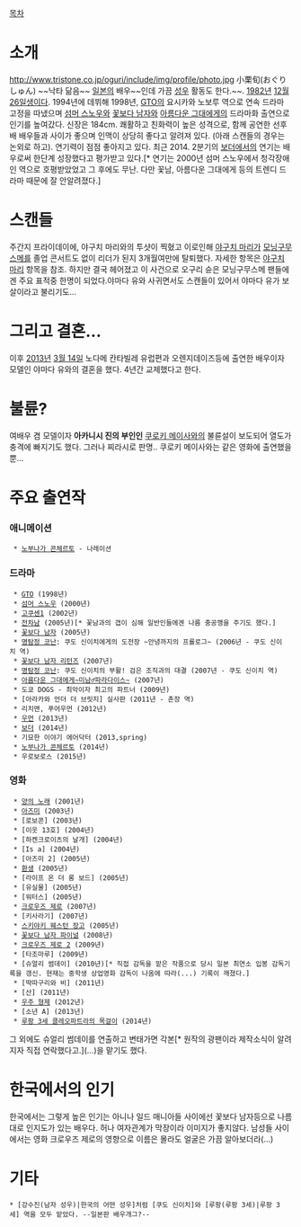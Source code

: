 [[목차]]

= 소개 =
http://www.tristone.co.jp/oguri/include/img/profile/photo.jpg
小栗旬(おぐり しゅん) ~~낙타 닮음~~
[[일본]]의 배우~~인데 가끔 [[성우]] 활동도 한다.~~. [[1982년]] [[12월 26일]]생이다. 1994년에 데뷔해 1998년, [[GTO]]의 요시카와 노보루 역으로 연속 드라마 고정을 따냈으며 [[섬머 스노우]]와 [[꽃보다 남자]]와 [[아름다운 그대에게]]의 드라마화 출연으로 인기를 높여갔다. 신장은 184cm.
쾌활하고 친화력이 높은 성격으로, 함께 공연한 선후배 배우들과 사이가 좋으며 인맥이 상당히 좋다고 알려져 있다. (아래 스캔들의 경우는 논외로 하고). 
연기력이 점점 좋아지고 있다. 최근 2014. 2분기의 [[보더]]에서의 연기는 배우로써 한단계 성장했다고 평가받고 있다.[* 연기는 2000년 섬머 스노우에서 청각장애인 역으로 호평받았었고 그 후에도 무난. 다만 꽃남, 아름다운 그대에게 등의 트렌디 드라마 때문에 잘 안알려졌다.]


= 스캔들 =
주간지 프라이데이에, 야구치 마리와의 투샷이 찍혔고 이로인해 [[야구치 마리]]가 [[모닝구무스메]]를 졸업 콘서트도 없이 리더가 된지 3개월여만에 탈퇴했다. 자세한 항목은 [[야구치 마리]] 항목을 참조. 하지만 결국 헤어졌고 이 사건으로 오구리 슌은 모닝구무스메 팬들에겐 주요 표적중 한명이 되었다.야마다 유와 사귀면서도 스캔들이 있어서 야마다 유가 보살이라고 불리기도...

= 그리고 결혼... =
이후 [[2013년]] [[3월 14일]] 노다메 칸타빌레 유럽편과 오렌지데이즈등에 출연한 배우이자 모델인 야마다 유와의 결혼을 했다. 4년간 교제했다고 한다.

= 불륜? =
여배우 겸 모델이자 '''아카니시 진의 부인인''' [[쿠로키 메이사]]와의 불륜설이 보도되어 열도가 충격에 빠지기도 했다. 그러나 찌라시로 판명.. 쿠로키 메이사와는 같은 영화에 출연했을뿐...

= 주요 출연작 =
=== 애니메이션 ===
  * [[노부나가 콘체르토]] - 나레이션

=== 드라마 ===
  * [[GTO(드라마)|GTO]] (1998년)
  * [[섬머 스노우]] (2000년)
  * [[고쿠센(드라마)#s-2|고쿠센1]] (2002년)
  * [[전차남#s-1.3.2|전차남]] (2005년)[* 꽃남과의 갭이 심해 일반인들에겐 나름 충공깽을 주기도 했다.] 
  * [[꽃보다 남자#s-2.2.1|꽃보다 남자]] (2005년)
  * [[명탐정 코난]]: 쿠도 신이치에게의 도전장 ~안녕까지의 프롤로그~ (2006년 - 쿠도 신이치 역)
  * [[꽃보다 남자#s-2.2.1|꽃보다 남자 리턴즈]] (2007년)
  * [[명탐정 코난]]: 쿠도 신이치의 부활! 검은 조직과의 대결 (2007년 - 쿠도 신이치 역)
  * [[아름다운 그대에게 미남 파라다이스|아름다운 그대에게~미남♂파라다이스~]] (2007년)
  * 도쿄 DOGS - 최악이자 최고의 파트너 (2009년)
  * [아라카와 언더 더 브릿지] 실사판 (2011년 - 촌장 역)
  * 리치맨, 푸어우먼 (2012년) 
  * [[우먼]] (2013년)
  * [[보더]] (2014년)
  * 기묘한 이야기 에어닥터 (2013,spring)
  * [[노부나가 콘체르토]] (2014년)
  * 우로보로스 (2015년)

=== 영화 ===
  * [[양의 노래#s-2.2|양의 노래]] (2001년)
  * [[아즈미]] (2003년)
  * [로보콘] (2003년)
  * [이웃 13호] (2004년)
  * [하켄크로이츠의 날개] (2004년)
  * [Is a] (2004년)
  * [아즈미 2] (2005년)
  * [[환생]] (2005년)
  * [라이프 온 더 롱 보드] (2005년)
  * [유실물] (2005년)
  * [워터스] (2005년)
  * [[크로우즈 제로]] (2007년)
  * [키사라기] (2007년)
  * [[스키야키 웨스턴 장고]] (2005년)
  * [[꽃보다 남자#s-2.2.2|꽃보다 남자 파이널]] (2008년)
  * [[크로우즈 제로|크로우즈 제로 2]] (2009년)
  * [타조마루] (2009년)
  * [슈얼리 썸데이] (2010년)[* 직접 감독을 맡은 작품으로 당시 일본 최연소 입봉 감독기록을 갱신. 현재는 중학생 상업영화 감독이 나옴에 따라(...) 기록이 깨졌다.]
  * [딱따구리와 비] (2011년)
  * [산] (2011년)
  * [[우주 형제#s-4|우주 형제]] (2012년)
  * [소년 A] (2013년)
  * [[루팡 3세#s-3.5|루팡 3세 클레오파트라의 목걸이]] (2014년)

그 외에도 슈얼리 썸데이를 연출하고 변태가면 각본[* 원작의 광팬이라 제작소식이 알려지자 직접 연락했다고.](...)을 맡기도 했다.
= 한국에서의 인기 =
한국에서는 그렇게 높은 인기는 아니나 일드 매니아들 사이에선 꽃보다 남자등으로 나름대로 인지도가 있는 배우다. 허나 여자관계가 막장이라 이미지가 좋지않다. 
남성들 사이에서는 영화 크로우즈 제로의 영향으로 이름은 몰라도 얼굴은 가끔 알아보더라(...)

= 기타 =
 * [강수진(남자 성우)|한국의 어떤 성우]처럼 [쿠도 신이치]와 [루팡(루팡 3세)|루팡 3세] 역을 모두 맡았다. --일본판 배우개그?--
